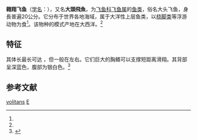 {{Speciesbox
| genus = Exocoetus
| species = volitans
| status = LC
| status_system = IUCN3.1
| status_ref = <ref name=iucn>{{cite iucn | author1 = Collette, B.B. | author2 = Singh-Renton, S. | author3 = Robertson, R. | author4 = Marechal, J. | author5 = Aiken, K.A. | author6 = Dooley, J.| author7 = Oxenford, H. | author8 = Pina Amargos, F. | author9 = Kishore, R. | display-authors = 3 | title = ''Exocoetus volitans'' | year = 2015 | page = e.T198566A15550246 | doi = 10.2305/IUCN.UK.2015-4.RLTS.T198566A15550246.en }}</ref>
| authority =  ([[卡尔·林奈|Linnaeus]], 1758)<ref name='id6747'>{{cite web| url =http://www.bioinfo.cn/db05/BjdwSpecies.php?action=view&id=6747| title =翱翔飞鱼| work =《中国动物物种编目数据库》| publisher =中国科学院微生物研究所| author =中国科学院动物研究所| accessdate =2009-04-11| deadurl =yes| archiveurl =https://web.archive.org/web/20160305004343/http://www.bioinfo.cn/db05/BjdwSpecies.php?action=view&id=6747| archivedate =2016-03-05}}</ref>
| synonyms =*''Exocoetus commersonnii''<small> Lacepède, 1803</small>

* ''Exocoetus evolans''<small> Linnaeus, 1766</small>
* ''Exocoetus volans''<small> Solander, 1846</small>
* ''Halocypselus evolans''<small> (Linnaeus, 1766)</small>
* ''Halocypselus mesogaster''<small> Weinland, 1858</small>

| synonyms_ref = <ref name=WoRMS>{{cite WoRMS |author=Bailly, Nicolas |year=2018 |title=''Exocoetus volitans'' Linnaeus, 1758 |id=126385 |accessdate=28 July 2018}}</ref>
}}

'''翱翔飞鱼'''（[[学名|学名]]：{{lang|la|''Exocoetus volitans''}}），又名'''大頭飛魚'''，为[[飞鱼科|飞鱼科]][[飞鱼属|飞鱼属]]的[[鱼类|鱼类]]，俗名大头飞鱼，身長普遍20公分。它分布于世界各地海域，属于大洋性上层鱼类，以[[桡脚类|桡脚类]]等浮游动物为食<ref name=iucn/>。该物种的模式产地在大西洋。<ref name='id6747'/>

== 特征 ==

其体长最长可达{{convert|30|cm|in|0|abbr=on}} ，但一般在{{convert|20|cm|in|0|abbr=on}}左右。它们巨大的胸鳍可以支撑短距离滑翔。其背部呈深蓝色，腹部为银白色。<ref name=Fishbase>{{cite web |url=https://www.fishbase.de/summary/exocoetus-volitans.html |title=''Exocoetus volitans'' Linnaeus, 1758 |publisher=FishBase |accessdate=28 July 2018}}</ref>

== 参考文献 ==
{{reflist}}

{{Wikispecies|Exocoetus volitans}}

{{Taxonbar|from=Q2081360}}

[[Category:飞鱼属|volitans]]
[[Category:1758年描述的魚類|E]]

{{鱼类小作品}}